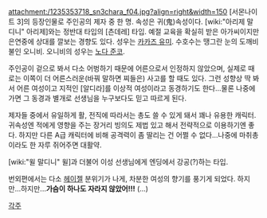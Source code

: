 attachment:/1235353718_sn3chara_f04.jpg?align=right&width=150 [서몬나이트 3]의 등장인물로 주인공의 제자 중 한 명. 속성은 귀(鬼)속성이다. [wiki:"아리제 말디니" 아리제]와는 정반대 타입의 [츤데레] 타입. 예절 교육을 확실히 받은 아가씨이지만 은연중에 상대를 깔보는 경향도 있다. 성우는 [[카카즈 유미]]. 수호수는 땡그란 눈의 도깨비불인 오니비. 오니비의 성우는 [[노다 준코]].

주인공이 겉으로 봐서 다소 어벙하기 때문에 어른으로서 인정하지 않았으며, 실제로 때로는 이쪽이 더 어른스러운(바꿔 말하면 찌들은) 사고를 할 때도 있다. 그런 성향상 딱 봐서 어른 여성이고 지적인 [알디라]를 이상적 여성이라고 동경하기도 한다...물론 나중에 가면 그 동경과 별개로 선생님을 누구보다도 믿고 따르게 된다.

제자들 중에서 유일하게 활, 전직에 따라서는 총도 쓸 수 있게 돼서 꽤나 유용한 캐릭터. 귀속성엔 적에게 영향을 주는 장거리 빙의도 제법 있고 해서 전략적으로 이용하기엔 좋다. 하지만 다른 A급 캐릭터에 비해 공격력이 좀 딸리는 건 어쩔 수 없다...나중에 마취총이라도 한 자루 쥐어주면 대활약.

[wiki:"윌 말디니" 윌]과 더불어 이성 선생님에게 엔딩에서 강공(?)하는 타입.

번외편에서는 다소 [[헤이젤]] 분위기가 나게, 차분한 여성의 향기를 풍기게 되었다. 
하지만...하지만...'''가슴이 하나도 자라지 않았어!!!''' (...)

[[각주]]
